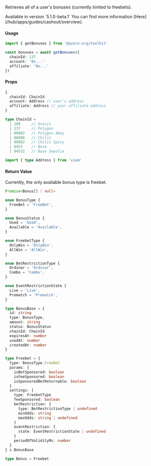 
Retrieves all of a user's bonuses (currently limited to freebets).

<Callout type="warning">
  Available in version `5.1.0-beta.1`
</Callout>

<Callout type="info">
  You can find more information [Here](/hub/apps/guides/cashout/overview).
</Callout>

#### Usage

```ts
import { getBonuses } from '@azuro-org/toolkit'

const bonuses = await getBonuses({
  chainId: 137
  account: '0x...'
  affiliate: '0x...'
})
```

#### Props

```ts
{
  chainId: ChainId
  account: Address // user's address
  affiliate: Address // your affiliate address
}
```

```ts
type ChainId = 
  | 100     // Gnosis
  | 137     // Polygon
  | 80002   // Polygon Amoy
  | 88888   // Chiliz
  | 88882   // Chiliz Spicy
  | 8453    // Base
  | 84532   // Base Sepolia

import { type Address } from 'viem'
```

#### Return Value

<Callout type="info">
Currently, the only available bonus type is freebet.
</Callout>

```ts
Promise<Bonus[] | null>
```

```ts
enum BonusType {
  FreeBet = 'FreeBet',
}

enum BonusStatus {
  Used = 'Used',
  Available = 'Available',
}

enum FreebetType {
  OnlyWin = 'OnlyWin',
  AllWin = 'AllWin',
}

enum BetRestrictionType {
  Ordinar = 'Ordinar',
  Combo = 'Combo',
}

enum EventRestrictionState {
  Live = 'Live',
  Prematch = 'Prematch',
}

type BonusBase = {
  id: string
  type: BonusType,
  amount: string
  status: BonusStatus
  chainId: ChainId
  expiresAt: number
  usedAt: number
  createdAt: number
}

type Freebet = {
  type: BonusType.FreeBet
  params: {
    isBetSponsored: boolean
    isFeeSponsored: boolean
    isSponsoredBetReturnable: boolean
  }
  settings: {
    type: FreebetType
    feeSponsored: boolean
    betRestriction: {
      type: BetRestrictionType | undefined
      minOdds: string
      maxOdds: string | undefined
    }
    eventRestriction: {
      state: EventRestrictionState | undefined
    }
    periodOfValidityMs: number
  }
} & BonusBase

type Bonus = Freebet
```
